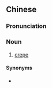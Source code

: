 {{also|绉纱}}
==Chinese==
{{zh-forms|s=绉纱}}

===Pronunciation===
{{zh-pron
|m=zhòushā
|cat=n
}}

===Noun===
{{zh-noun}}

# [[crepe]] {{gloss|fabric}}

====Synonyms====
* {{zh-l|縐紗|tr=zhòushā}}